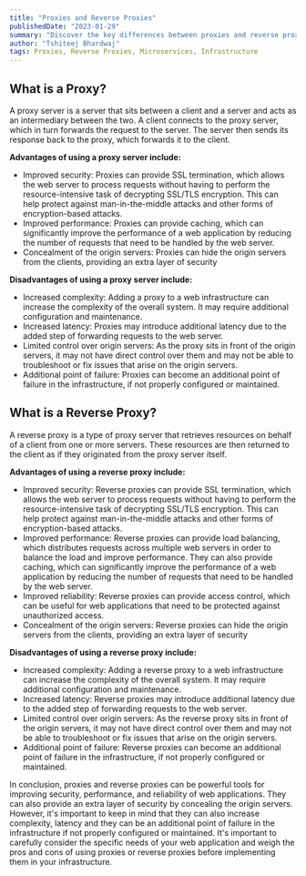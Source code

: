 ```yaml
---
title: "Proxies and Reverse Proxies"
publishedDate: "2023-01-29"
summary: "Discover the key differences between proxies and reverse proxies and their impact on web applications"
author: "Tshiteej Bhardwaj"
tags: Proxies, Reverse Proxies, Microservices, Infrastructure
---
```


## What is a Proxy?
A proxy server is a server that sits between a client and a server and acts as an intermediary between the two. A client connects to the proxy server, which in turn forwards the request to the server. The server then sends its response back to the proxy, which forwards it to the client.

**Advantages of using a proxy server include:**

- Improved security: Proxies can provide SSL termination, which allows the web server to process requests without having to perform the resource-intensive task of decrypting SSL/TLS encryption. This can help protect against man-in-the-middle attacks and other forms of encryption-based attacks.
- Improved performance: Proxies can provide caching, which can significantly improve the performance of a web application by reducing the number of requests that need to be handled by the web server.
- Concealment of the origin servers: Proxies can hide the origin servers from the clients, providing an extra layer of security

**Disadvantages of using a proxy server include:**
- Increased complexity: Adding a proxy to a web infrastructure can increase the complexity of the overall system. It may require additional configuration and maintenance.
- Increased latency: Proxies may introduce additional latency due to the added step of forwarding requests to the web server.
- Limited control over origin servers: As the proxy sits in front of the origin servers, it may not have direct control over them and may not be able to troubleshoot or fix issues that arise on the origin servers.
- Additional point of failure: Proxies can become an additional point of failure in the infrastructure, if not properly configured or maintained.

## What is a Reverse Proxy?
A reverse proxy is a type of proxy server that retrieves resources on behalf of a client from one or more servers. These resources are then returned to the client as if they originated from the proxy server itself.

**Advantages of using a reverse proxy include:**
- Improved security: Reverse proxies can provide SSL termination, which allows the web server to process requests without having to perform the resource-intensive task of decrypting SSL/TLS encryption. This can help protect against man-in-the-middle attacks and other forms of encryption-based attacks.
- Improved performance: Reverse proxies can provide load balancing, which distributes requests across multiple web servers in order to balance the load and improve performance. They can also provide caching, which can significantly improve the performance of a web application by reducing the number of requests that need to be handled by the web server.
- Improved reliability: Reverse proxies can provide access control, which can be useful for web applications that need to be protected against unauthorized access.
- Concealment of the origin servers: Reverse proxies can hide the origin servers from the clients, providing an extra layer of security

**Disadvantages of using a reverse proxy include:**

- Increased complexity: Adding a reverse proxy to a web infrastructure can increase the complexity of the overall system. It may require additional configuration and maintenance.
- Increased latency: Reverse proxies may introduce additional latency due to the added step of forwarding requests to the web server.
- Limited control over origin servers: As the reverse proxy sits in front of the origin servers, it may not have direct control over them and may not be able to troubleshoot or fix issues that arise on the origin servers.
- Additional point of failure: Reverse proxies can become an additional point of failure in the infrastructure, if not properly configured or maintained.

In conclusion, proxies and reverse proxies can be powerful tools for improving security, performance, and reliability of web applications. They can also provide an extra layer of security by concealing the origin servers. However, it's important to keep in mind that they can also increase complexity, latency and they can be an additional point of failure in the infrastructure if not properly configured or maintained. It's important to carefully consider the specific needs of your web application and weigh the pros and cons of using proxies or reverse proxies before implementing them in your infrastructure.


